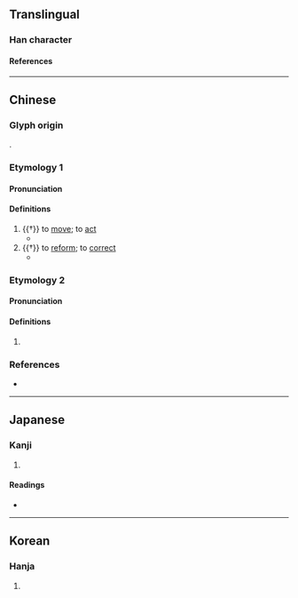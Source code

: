 {{character info}}
==Translingual==

===Han character===
{{Han char|rn=30|rad=口|as=04|sn=7|four=61010|canj=ROP|ids=⿰口化}}

====References====
{{Han ref|kx=0178.120|dkj=03348|dj=0395.170|hdz=10590.050|uh=542A}}

----

==Chinese==

===Glyph origin===
{{Han etym}}
{{Han compound|口|化|ls=psc|c1=s|c2=p|t1=mouth}}.

===Etymology 1===
{{zh-forms}}

====Pronunciation====
{{zh-pron
|m=é
|c=ngo4
|mc=y
|oc=y
|cat=v
}}

====Definitions====
{{zh-hanzi}}

# {{†}} to [[move]]; to [[act]]
#* {{zh-x|我 生 之後，逢 此 百罹。尚 寐 無 吪{é}。|In the subsequent part of my life,<br>We are meeting with all these evils.<br>I wish I might sleep and never '''move''' again.|ref=Shijing}}
# {{†}} to [[reform]]; to [[correct]]
#* {{zh-x|周公 東 征，四國 是 吪{é}。|But the object of the duke of Zhou, in marching to the east,<br>Was to '''reform''' the four States.|ref=Shijing}}

===Etymology 2===
{{zh-forms}}

====Pronunciation====
{{zh-pron
|m=huā
|c=faa4
|mc=
|oc=
|cat=
}}

====Definitions====
{{zh-hanzi}}

# {{rfdef|zh}}

===References===
* {{R:yue:mfccd}}

----

==Japanese==

===Kanji===
{{ja-kanji|grade=|rs=口04}}

# {{rfdef|ja|sort=口04}}

====Readings====
* {{ja-readings|on=[[ぐう]] (gū), [[げ]] (ge)|kun=[[うごく]] (ugoku), [[かえる]] (kaeru), [[かわる]] (kawaru)}}

----

==Korean==

===Hanja===
{{ko-hanja|hangeul=와|rv=wa|mr=wa}}

# {{rfdef|ko|sort=口04}}